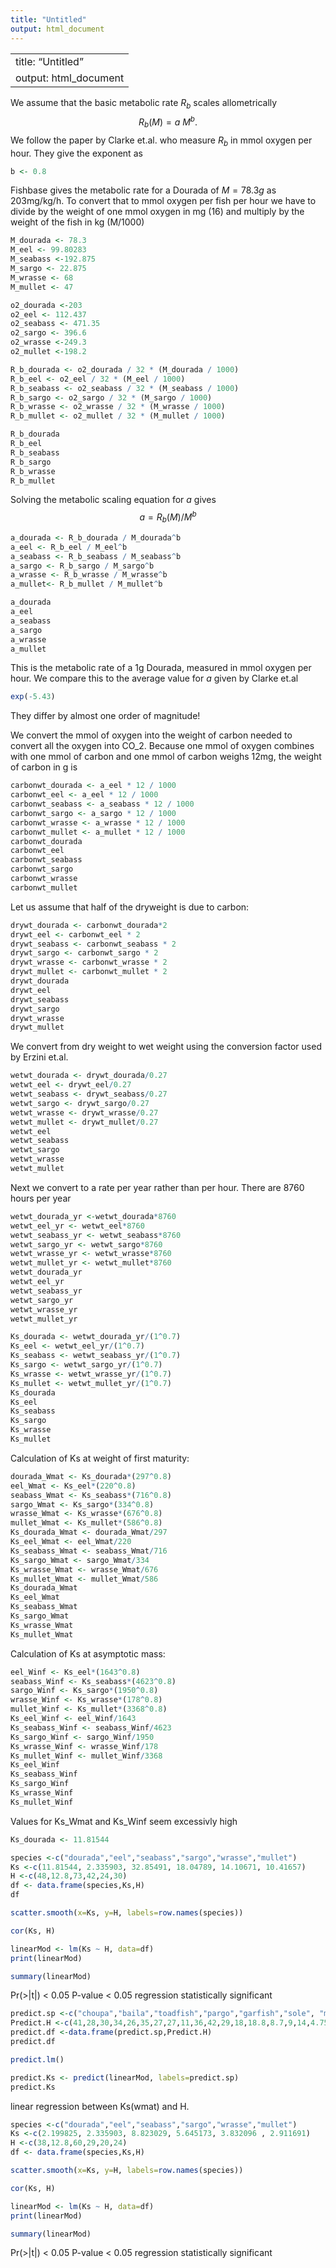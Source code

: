 ```yaml
---
title: "Untitled"
output: html_document
---
```


---
title: "Untitled"
output: html_document
---

We assume that the basic metabolic rate $R_b$ scales allometrically 
$$
R_b(M)=a\ M^{b}.
$$
We follow the paper by Clarke et.al. who measure $R_b$ in mmol oxygen per hour.
They give the exponent as
```r
b <- 0.8
```

Fishbase gives the metabolic rate for a Dourada of $M=78.3 g$ as 203mg/kg/h. To 
convert that to mmol oxygen per fish per hour we have to divide by the weight of
one mmol oxygen in mg (16) and multiply by the weight of the fish in kg
(M/1000)
```r
M_dourada <- 78.3
M_eel <- 99.80283
M_seabass <-192.875
M_sargo <- 22.875
M_wrasse <- 68
M_mullet <- 47
```
```r
o2_dourada <-203
o2_eel <- 112.437
o2_seabass <- 471.35
o2_sargo <- 396.6
o2_wrasse <-249.3
o2_mullet <-198.2
```
```r
R_b_dourada <- o2_dourada / 32 * (M_dourada / 1000)
R_b_eel <- o2_eel / 32 * (M_eel / 1000)
R_b_seabass <- o2_seabass / 32 * (M_seabass / 1000)
R_b_sargo <- o2_sargo / 32 * (M_sargo / 1000)
R_b_wrasse <- o2_wrasse / 32 * (M_wrasse / 1000)
R_b_mullet <- o2_mullet / 32 * (M_mullet / 1000)
```
```r
R_b_dourada
R_b_eel
R_b_seabass
R_b_sargo
R_b_wrasse
R_b_mullet
```
Solving the metabolic scaling equation for $a$ gives
$$
a = R_b(M) / M^{b}
$$
```r
a_dourada <- R_b_dourada / M_dourada^b
a_eel <- R_b_eel / M_eel^b
a_seabass <- R_b_seabass / M_seabass^b
a_sargo <- R_b_sargo / M_sargo^b
a_wrasse <- R_b_wrasse / M_wrasse^b
a_mullet<- R_b_mullet / M_mullet^b

a_dourada
a_eel
a_seabass
a_sargo
a_wrasse
a_mullet
```
This is the metabolic rate of a 1g Dourada, measured in mmol oxygen per hour.
We compare this to the average value for $a$ given by Clarke et.al
```r
exp(-5.43)
```
They differ by almost one order of magnitude!

We convert the mmol of oxygen into the weight of carbon needed to convert all
the oxygen into CO_2. Because one mmol of oxygen combines with one mmol of carbon
and one mmol of carbon weighs 12mg, the weight of carbon in g is
```r
carbonwt_dourada <- a_eel * 12 / 1000
carbonwt_eel <- a_eel * 12 / 1000
carbonwt_seabass <- a_seabass * 12 / 1000
carbonwt_sargo <- a_sargo * 12 / 1000
carbonwt_wrasse <- a_wrasse * 12 / 1000
carbonwt_mullet <- a_mullet * 12 / 1000
carbonwt_dourada
carbonwt_eel
carbonwt_seabass
carbonwt_sargo
carbonwt_wrasse
carbonwt_mullet
```
Let us assume that half of the dryweight is due to carbon:
```r
drywt_dourada <- carbonwt_dourada*2
drywt_eel <- carbonwt_eel * 2
drywt_seabass <- carbonwt_seabass * 2
drywt_sargo <- carbonwt_sargo * 2
drywt_wrasse <- carbonwt_wrasse * 2
drywt_mullet <- carbonwt_mullet * 2
drywt_dourada 
drywt_eel
drywt_seabass
drywt_sargo
drywt_wrasse
drywt_mullet
```
We convert from dry weight to wet weight using the conversion factor used by 
Erzini et.al.
```r
wetwt_dourada <- drywt_dourada/0.27
wetwt_eel <- drywt_eel/0.27
wetwt_seabass <- drywt_seabass/0.27
wetwt_sargo <- drywt_sargo/0.27
wetwt_wrasse <- drywt_wrasse/0.27
wetwt_mullet <- drywt_mullet/0.27
wetwt_eel
wetwt_seabass
wetwt_sargo
wetwt_wrasse
wetwt_mullet
```
Next we convert to a rate per year rather than per hour. There are 8760 hours per year
```r
wetwt_dourada_yr <-wetwt_dourada*8760
wetwt_eel_yr <- wetwt_eel*8760
wetwt_seabass_yr <- wetwt_seabass*8760
wetwt_sargo_yr <- wetwt_sargo*8760
wetwt_wrasse_yr <- wetwt_wrasse*8760
wetwt_mullet_yr <- wetwt_mullet*8760
wetwt_dourada_yr
wetwt_eel_yr
wetwt_seabass_yr
wetwt_sargo_yr
wetwt_wrasse_yr
wetwt_mullet_yr
```
```r
Ks_dourada <- wetwt_dourada_yr/(1^0.7)
Ks_eel <- wetwt_eel_yr/(1^0.7)
Ks_seabass <- wetwt_seabass_yr/(1^0.7)
Ks_sargo <- wetwt_sargo_yr/(1^0.7)
Ks_wrasse <- wetwt_wrasse_yr/(1^0.7)
Ks_mullet <- wetwt_mullet_yr/(1^0.7)
Ks_dourada
Ks_eel
Ks_seabass
Ks_sargo
Ks_wrasse
Ks_mullet
```

Calculation of Ks at weight of first maturity:
```r
dourada_Wmat <- Ks_dourada*(297^0.8)
eel_Wmat <- Ks_eel*(220^0.8)
seabass_Wmat <- Ks_seabass*(716^0.8)
sargo_Wmat <- Ks_sargo*(334^0.8)
wrasse_Wmat <- Ks_wrasse*(676^0.8)
mullet_Wmat <- Ks_mullet*(586^0.8)
Ks_dourada_Wmat <- dourada_Wmat/297
Ks_eel_Wmat <- eel_Wmat/220
Ks_seabass_Wmat <- seabass_Wmat/716
Ks_sargo_Wmat <- sargo_Wmat/334
Ks_wrasse_Wmat <- wrasse_Wmat/676
Ks_mullet_Wmat <- mullet_Wmat/586
Ks_dourada_Wmat
Ks_eel_Wmat
Ks_seabass_Wmat
Ks_sargo_Wmat
Ks_wrasse_Wmat
Ks_mullet_Wmat
```

Calculation of Ks at asymptotic mass:
```r
eel_Winf <- Ks_eel*(1643^0.8)
seabass_Winf <- Ks_seabass*(4623^0.8)
sargo_Winf <- Ks_sargo*(1950^0.8)
wrasse_Winf <- Ks_wrasse*(178^0.8)
mullet_Winf <- Ks_mullet*(3368^0.8)
Ks_eel_Winf <- eel_Winf/1643
Ks_seabass_Winf <- seabass_Winf/4623
Ks_sargo_Winf <- sargo_Winf/1950
Ks_wrasse_Winf <- wrasse_Winf/178
Ks_mullet_Winf <- mullet_Winf/3368
Ks_eel_Winf
Ks_seabass_Winf
Ks_sargo_Winf
Ks_wrasse_Winf
Ks_mullet_Winf
```

Values for Ks_Wmat and Ks_Winf seem excessivly high


```r
Ks_dourada <- 11.81544
```
```r
species <-c("dourada","eel","seabass","sargo","wrasse","mullet")
Ks <-c(11.81544, 2.335903, 32.85491, 18.04789, 14.10671, 10.41657)
H <-c(48,12.8,73,42,24,30)
df <- data.frame(species,Ks,H)
df
```
```r
scatter.smooth(x=Ks, y=H, labels=row.names(species))
```


```r
cor(Ks, H)
```
```r
linearMod <- lm(Ks ~ H, data=df)  
print(linearMod)
```
```r
summary(linearMod)
```
Pr(>|t|) < 0.05    P-value < 0.05 
regression statistically significant 

```r
predict.sp <-c("choupa","baila","toadfish","pargo","garfish","sole", "mucharra", "Safia", "silverside", "redmullet", "salema", "goby", "anchovy", "sardie", "worms", "snails", "bivalve","crustacea")
Predict.H <-c(41,28,30,34,26,35,27,27,11,36,42,29,18,18.8,8.7,9,14,4.75)
predict.df <-data.frame(predict.sp,Predict.H)
predict.df
```
```r
predict.lm()
```
```r
predict.Ks <- predict(linearMod, labels=predict.sp)
predict.Ks
```

linear regression between Ks(wmat) and H.

```r
species <-c("dourada","eel","seabass","sargo","wrasse","mullet")
Ks <-c(2.199825, 2.335903, 8.823029, 5.645173, 3.832096 , 2.911691)
H <-c(38,12.8,60,29,20,24)
df <- data.frame(species,Ks,H)
```


```r
scatter.smooth(x=Ks, y=H, labels=row.names(species))
```
```r
cor(Ks, H)
```

```r
linearMod <- lm(Ks ~ H, data=df)  
print(linearMod)
```
```r
summary(linearMod)
```
Pr(>|t|) < 0.05    P-value < 0.05 
regression statistically significant 